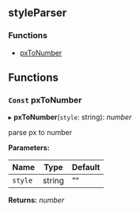 <!-- This file generate automatically, should not modify that directly -->


<Meta title="API Reference/Utils/styleParser" />

## styleParser

### Functions

- [pxToNumber](#const-pxtonumber)

## Functions

### `Const` pxToNumber

▸ **pxToNumber**(`style`: string): _number_

parse px to number

**Parameters:**

| Name    | Type   | Default |
| ------- | ------ | ------- |
| `style` | string | ""      |

**Returns:** _number_
